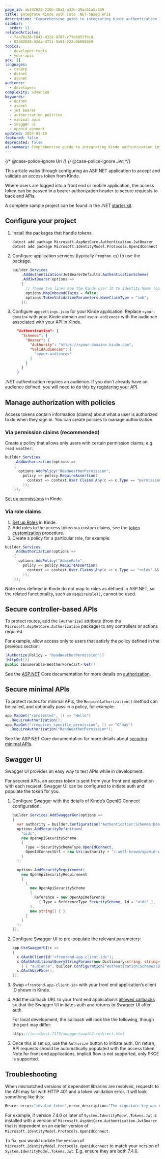 ```yaml
---
page_id: ab197622-210b-48a1-a32b-39ac51a5a539
title: Integrate Kinde auth into .NET-based APIs
description: "Comprehensive guide to integrating Kinde authentication into .NET-based APIs with JWT bearer tokens, authorization policies, and Swagger UI configuration"
sidebar:
  order: 11
relatedArticles:
  - faa70a38-f043-4328-8787-c7fe8857fbc8
  - 02d02820-92da-4721-9a91-222c9b095869
topics:
  - developer-tools
  - your-apis
sdk: []
languages:
  - csharp
  - dotnet
  - aspnet
audience:
  - developers
complexity: advanced
keywords:
  - dotnet
  - aspnet
  - jwt bearer
  - authorization policies
  - minimal apis
  - swagger ui
  - openid connect
updated: 2024-01-15
featured: false
deprecated: false
ai-summary: Comprehensive guide to integrating Kinde authentication into .NET-based APIs with JWT bearer tokens, authorization policies, and Swagger UI configuration
---
```


{/* @case-police-ignore Uri */}
{/* @case-police-ignore Jwt */}

This article walks through configuring an ASP.NET application to accept and validate an access token from Kinde.

Where users are logged into a front end or mobile application, the access token can be passed in a bearer authorization header to secure requests to back end APIs.

A complete sample project can be found in the .NET [starter kit](https://github.com/kinde-starter-kits/dotnet-webapi-starter-kit).

## Configure your project

1. Install the packages that handle tokens.

   ```bash
   dotnet add package Microsoft.AspNetCore.Authentication.JwtBearer
   dotnet add package Microsoft.IdentityModel.Protocols.OpenIdConnect
   ```

2. Configure application services (typically `Program.cs`) to use the package.

   ```csharp
   builder.Services
       .AddAuthentication(JwtBearerDefaults.AuthenticationScheme)
       .AddJwtBearer(options =>
       {
         // These two lines map the Kinde user ID to Identity.Name (optional).
         options.MapInboundClaims = false;
         options.TokenValidationParameters.NameClaimType = "sub";
       });
   ```

3. Configure `appsettings.json` for your Kinde application. Replace `<your-domain>` with your Kinde domain and `<your-audience>` with the audience associated with your API in Kinde.

   ```json
     "Authentication": {
       "Schemes": {
         "Bearer": {
           "Authority": "https://<your-domain>.kinde.com",
           "ValidAudiences": [
             "<your-audience>"
           ]
         }
       }
     }
   ```

.NET authentication requires an audience. If you don’t already have an audience defined, you will need to do this by [registering your API](/developer-tools/your-apis/register-manage-apis/).

## Manage authorization with policies

Access tokens contain information (claims) about what a user is authorized to do when they sign in. You can create policies to manage authorization.

### Via permission claims (recommended)

Create a policy that allows only users with certain permission claims, e.g. `read:weather`:

```csharp
builder.Services
    .AddAuthorization(options =>
    {
      options.AddPolicy("ReadWeatherPermission",
        policy => policy.RequireAssertion(
          context => context.User.Claims.Any(c => c.Type == "permissions" && c.Value == "read:weather")
        ));
    });
```

[Set up permissions](/manage-users/roles-and-permissions/user-permissions/) in Kinde.

### Via role claims

1. [Set up Roles](/manage-users/roles-and-permissions/user-permissions/) in Kinde.
2. Add roles to the access token via custom claims, see the [token customization](/build/tokens/token-customization/) procedure.
3. Create a policy for a particular role, for example:

```csharp
builder.Services
    .AddAuthorization(options =>
    {
      options.AddPolicy("AdminRole",
        policy => policy.RequireAssertion(
          context => context.User.Claims.Any(c => c.Type == "roles" && c.Value == "admin")
        ));
    });
```

Note roles defined in Kinde do not map to roles as defined in ASP.NET, so the related functionality, such as `RequireRole()`, cannot be used.

## Secure controller-based APIs

To protect routes, add the `[Authorize]` attribute (from the `Microsoft.AspNetCore.Authorization` package) to any controllers or actions required.

For example, allow access only to users that satisfy the policy defined in the previous section:

```csharp
[Authorize(Policy = "ReadWeatherPermission")]
[HttpGet()]
public IEnumerable<WeatherForecast> Get()
```

See the [ASP.NET](http://ASP.NET) Core documentation for more details on [authorization](https://learn.microsoft.com/en-us/aspnet/core/security/authorization/simple?view=aspnetcore-8.0#use-the-authorize-attribute).

## Secure minimal APIs

To protect routes for minimal APIs, the `RequireAuthorization()` method can be called, and optionally pass in a policy, for example:

```csharp
app.MapGet("/protected", () => "Hello")
  .RequireAuthorization();
app.MapGet("/requires_specific_permission", () => "G'day")
  .RequireAuthorization("ReadWeatherPermission");
```

See the ASP.NET Core documentation for more details about [securing minimal APIs](https://learn.microsoft.com/en-us/aspnet/core/fundamentals/minimal-apis/security?view=aspnetcore-8.0).

## Swagger UI

Swagger UI provides an easy way to test APIs while in development.

For secured APIs, an access token is sent from your front end application with each request. Swagger UI can be configured to initiate auth and populate the token for you.

1. Configure Swagger with the details of Kinde’s OpenID Connect configuration:

   ```csharp
   builder.Services.AddSwaggerGen(options =>
   {
     var authority = builder.Configuration["Authentication:Schemes:Bearer:Authority"];
     options.AddSecurityDefinition(
       "oidc",
       new OpenApiSecurityScheme
       {
         Type = SecuritySchemeType.OpenIdConnect,
         OpenIdConnectUrl = new Uri(authority + "/.well-known/openid-configuration")
       }
     );

     options.AddSecurityRequirement(
       new OpenApiSecurityRequirement
       {
         {
           new OpenApiSecurityScheme
           {
             Reference = new OpenApiReference
               { Type = ReferenceType.SecurityScheme, Id = "oidc" },
           },
           new string[] { }
         }
       }
     );
   });
   ```

2. Configure Swagger UI to pre-populate the relevant parameters:

   ```csharp
   app.UseSwaggerUI(c =>
   {
     c.OAuthClientId("<frontend-app-client-id>");
     c.OAuthAdditionalQueryStringParams(new Dictionary<string, string>
       { { "audience", builder.Configuration["Authentication:Schemes:Bearer:ValidAudiences:0"] ?? "" } });
     c.OAuthUsePkce();
   });
   ```

3. Swap `<frontend-app-client-id>` with your front end application’s client ID shown in Kinde.
4. Add the callback URL to your front end application’s [allowed callbacks](/get-started/connect/callback-urls/) so that the Swagger UI initiates auth and returns to Swagger UI after auth.

   For local development, the callback will look like the following, though the port may differ:

   ```csharp
   https://localhost:7179/swagger/oauth2-redirect.html
   ```

5. Once this is set up, use the `Authorize` button to initiate auth. On return, API requests should be automatically populated with the access token. Note for front end applications, implicit flow is not supported, only PKCE is supported.

## Troubleshooting

When mismatched versions of dependent libraries are resolved, requests to the API may fail with HTTP 401 and a token validation error. It will look something like this:

```csharp
Bearer error="invalid_token",error_description="The signature key was not found"
```

For example, if version 7.4.0 or later of `System.IdentityModel.Tokens.Jwt` is installed with a version of `Microsoft.AspNetCore.Authentication.JwtBearer` that is dependent on an earlier version of `Microsoft.IdentityModel.Protocols.OpenIdConnect`.

To fix, you would update the version of `Microsoft.IdentityModel.Protocols.OpenIdConnect` to match your version of `System.IdentityModel.Tokens.Jwt`. E.g. ensure they are both 7.4.0.
